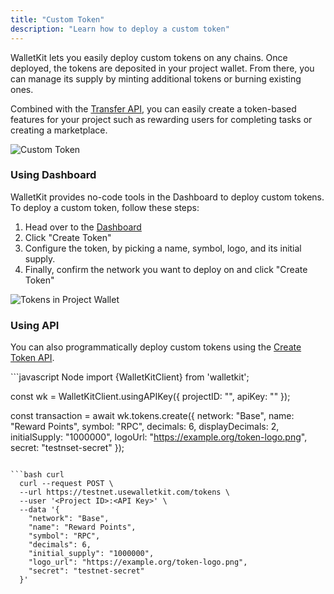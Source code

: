 ```yaml
---
title: "Custom Token"
description: "Learn how to deploy a custom token"
---
```


WalletKit lets you easily deploy custom tokens on any chains. Once deployed, the tokens are deposited in your project
wallet. From there, you can manage its supply by minting additional tokens or burning existing ones.

Combined with the [Transfer API](make-transfer), you can easily create a token-based features for your project such as
rewarding users for completing tasks or creating a marketplace.

![Custom Token](/images/reference/custom-token.png)

### Using Dashboard
WalletKit provides no-code tools in the Dashboard to deploy custom tokens. To deploy a custom token, follow these steps:
1. Head over to the [Dashboard](https://app.usewalletkit.com/)
2. Click "Create Token"
3. Configure the token, by picking a name, symbol, logo, and its initial supply.
4. Finally, confirm the network you want to deploy on and click "Create Token"

![Tokens in Project Wallet](/images/reference/dashboard-tokens.png)

### Using API

You can also programmatically deploy custom tokens using the
[Create Token API](http://localhost:3000/api-reference/tokens/create-token).

<CodeGroup>
```javascript Node
import {WalletKitClient} from 'walletkit';

const wk = WalletKitClient.usingAPIKey({
  projectID: "<Project ID>",
  apiKey: "<API Key>"
});

const transaction = await wk.tokens.create({
  network: "Base",
  name: "Reward Points",
  symbol: "RPC",
  decimals: 6,
  displayDecimals: 2,
  initialSupply: "1000000",
  logoUrl: "https://example.org/token-logo.png",
  secret: "testnset-secret"
});
```

```bash curl
  curl --request POST \
  --url https://testnet.usewalletkit.com/tokens \
  --user '<Project ID>:<API Key>' \
  --data '{
    "network": "Base",
    "name": "Reward Points",
    "symbol": "RPC",
    "decimals": 6,
    "initial_supply": "1000000",
    "logo_url": "https://example.org/token-logo.png",
    "secret": "testnet-secret"
  }'
```
</CodeGroup>

